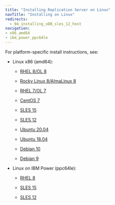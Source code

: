 ```yaml
---
title: "Installing Replication Server on Linux"
navTitle: "Installing on Linux"
redirects:
  - 04_installing_xDB_sles_12_host
navigation:
- x86_amd64
- ibm_power_ppc64le
---
```


<div id="installing_rpm_package" class="registered_link"></div>

For platform-specific install instructions, see:

- Linux x86 (amd64):

  - [RHEL 8/OL 8](x86_amd64/01_eprs_rhel8_x86)

  - [Rocky Linux 8/AlmaLinux 8](x86_amd64/02_eprs_other_linux8_x86)
  - [RHEL 7/OL 7](x86_amd64/03_eprs_rhel7_x86)
  - [CentOS 7](x86_amd64/04_eprs_centos7_x86)
  - [SLES 15](x86_amd64/05_eprs_sles15_x86)
  - [SLES 12](x86_amd64/06_eprs_sles12_x86)
  - [Ubuntu 20.04](07_eprs_ubuntu20_x86)
  - [Ubuntu 18.04](08_eprs_ubuntu18_x86)
  - [Debian 10](09_eprs_debian10_x86)
  - [Debian 9](10_eprs_debian9_x86)

- Linux on IBM Power (ppc64le):

  - [RHEL 8](ibm_power_ppc64le/09_eprs_rhel8_ppcle)
  
  - [SLES 15](ibm_power_ppc64le/11_eprs_sles15_ppcle)
  - [SLES 12](ibm_power_ppc64le/12_eprs_sles12_ppcle)


